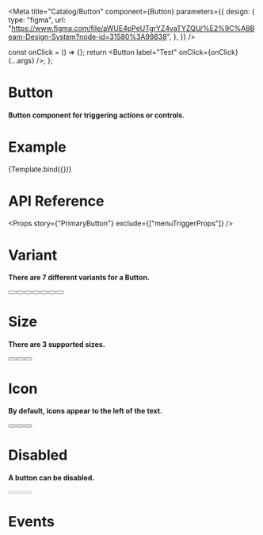 
<Meta
  title="Catalog/Button"
  component={Button}
  parameters={{
    design: {
      type: "figma",
      url: "https://www.figma.com/file/aWUE4pPeUTgrYZ4vaTYZQU/%E2%9C%A8Beam-Design-System?node-id=31580%3A99838",
    },
  }}
/>

  const onClick = () => {};
  return <Button label="Test" onClick={onClick} {...args} />;
};

# Button

#### Button component for triggering actions or controls.

# Example

<Canvas>
  <Story name="PrimaryButton">{Template.bind({})}</Story>
</Canvas>

# API Reference

<Props story={"PrimaryButton"} exclude={["menuTriggerProps"]} />

# Variant

#### There are 7 different variants for a Button.

<Canvas>
  <Story name="Variant">
    <div css={Css.df.gap2.$}>
      <Button variant="primary" label="Create" />
      <Button variant="secondary" label="Add Item" />
      <Button variant="tertiary" label="Cancel" />
      <Button variant="tertiaryDanger" label="Delete" />
      <Button variant="danger" label="Delete" />
      <Button variant="text" label="Edit" />
      <Button variant="secondaryText" label="Text" />
    </div>
  </Story>
</Canvas>

# Size

#### There are 3 supported sizes.

<Canvas>
  <Story name="Size">
    <div css={Css.df.gap2.$}>
      <Button variant="primary" label="Small" size="sm" />
      <Button variant="primary" label="Medium" size="md" />
      <Button variant="primary" label="Large" size="lg" />
    </div>
  </Story>
</Canvas>

# Icon

#### By default, icons appear to the left of the text.

<Canvas>
  <Story name="Icon">
    <div css={Css.df.gap2.$}>
      <Button variant="tertiary" label="Export" icon="linkExternal" size="sm" />
      <Button variant="tertiary" label="Edit" icon="pencil" />
      <Button label="Delete Note" variant="tertiaryDanger" icon="trash" />
    </div>
  </Story>
</Canvas>

# Disabled

#### A button can be disabled.

<Canvas>
  <Story name="Disabled">
    <div css={Css.df.gap2.$}>
      <Button variant="primary" label="Create New" disabled={true} />
      <Button variant="tertiary" label="Edit" icon="pencil" disabled={true} />
      <Button label="Delete Note" variant="tertiaryDanger" disabled={true} />
    </div>
  </Story>
</Canvas>

# Events

